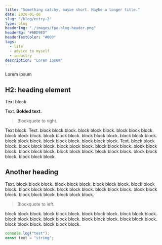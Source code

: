```yaml
---
title: "Something catchy, maybe short. Maybe a longer title."
date: 2020-01-06
slug: "/blog/entry-2"
type: blog
headerImg: "./images/fpo-blog-header.png"
headerBg: "#6BD9ED"
headerTextColor: "#000"
tags:
  - life
  - advice to myself
  - industry
description: "Lorem ipsum"
---
```


<p class="excerpt">Lorem ipsum</p>

## H2: heading element

Text block.

Text. **Bolded text.**

<blockquote class="pullquote qr">Blockquote to right.</blockquote>

Text block. Text. block block block. block block block. block block block. block block block. block block block. block block block. block block block. block block block. block block block. block block block. Text. block block block. block block block. block block block. block block block. block block block. block block block. block block block. block block block. block block block. block block block.

## Another heading

Text. block block block. block block block. block block block. block block block. block block block. block block block. block block block. block block block. block block block. block block block.

<blockquote class="pullquote ql">Blockquote to left.</blockquote>

block block block. block block block. block block block. block block block. block block block. block block block. block block block. block block block. block block block. block block block.

```javascript
console.log("test");
const text = "string";
```
